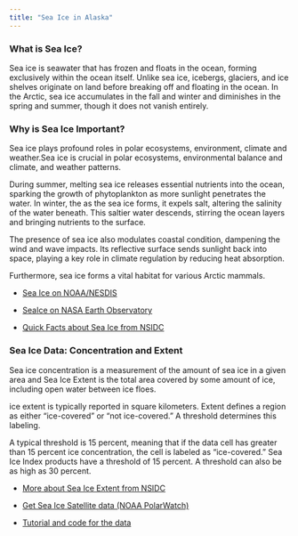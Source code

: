 ```yaml
---
title: "Sea Ice in Alaska"
---
```


### What is Sea Ice?

Sea ice is seawater that has frozen and floats in the ocean, forming exclusively within the ocean itself. Unlike sea ice, icebergs, glaciers, and ice shelves originate on land before breaking off and floating in the ocean. In the Arctic, sea ice accumulates in the fall and winter and diminishes in the spring and summer, though it does not vanish entirely.

### Why is Sea Ice Important?

Sea ice plays profound roles in polar ecosystems, environment, climate and weather.Sea ice is crucial in polar ecosystems, environmental balance and climate, and weather patterns.

During summer, melting sea ice releases essential nutrients into the ocean, sparking the growth of phytoplankton as more sunlight penetrates the water. In winter, the as the sea ice forms, it expels salt, altering the salinity of the water beneath. This saltier water descends, stirring the ocean layers and bringing nutrients to the surface.

The presence of sea ice also modulates coastal condition, dampening the wind and wave impacts. Its reflective surface sends sunlight back into space, playing a key role in climate regulation by reducing heat absorption.

Furthermore, sea ice forms a vital habitat for various Arctic mammals.

-   [Sea Ice on NOAA/NESDIS](https://www.nesdis.noaa.gov/our-environment/ice-snow/sea-ice)

-   [SeaIce on NASA Earth Observatory](https://earthobservatory.nasa.gov/features/SeaIce)

-   [Quick Facts about Sea Ice from NSIDC](https://nsidc.org/learn/parts-cryosphere/sea-ice/quick-facts-about-sea-ice)

### Sea Ice Data: Concentration and Extent

Sea ice concentration is a measurement of the amount of sea ice in a given area and Sea Ice Extent is the total area covered by some amount of ice, including open water between ice floes.

ice extent is typically reported in square kilometers. Extent defines a region as either "ice-covered" or "not ice-covered." A threshold determines this labeling.

A typical threshold is 15 percent, meaning that if the data cell has greater than 15 percent ice concentration, the cell is labeled as "ice-covered." Sea Ice Index products have a threshold of 15 percent. A threshold can also be as high as 30 percent.

-   [More about Sea Ice Extent from NSIDC](https://nsidc.org/learn/ask-scientist/what-difference-between-sea-ice-area-and-extent)

-   [Get Sea Ice Satellite data (NOAA PolarWatch)](https://polarwatch.noaa.gov/)

-   [Tutorial and code for the data](https://polarwatch.noaa.gov/tools-training/code-gallery/)

